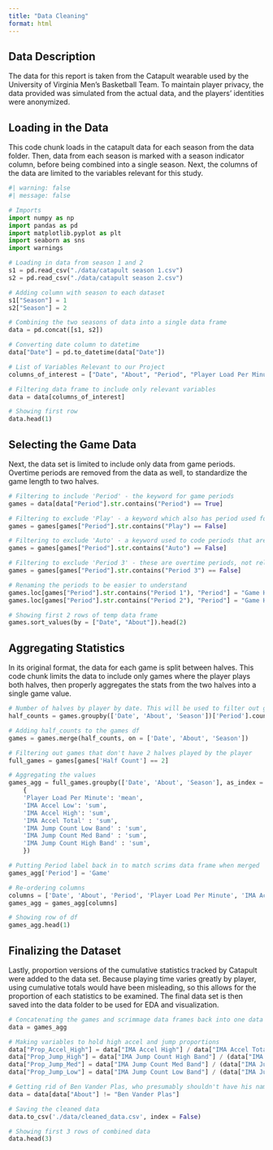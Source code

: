 ```yaml
---
title: "Data Cleaning"
format: html
---
```


## Data Description

The data for this report is taken from the Catapult wearable used by the University of Virginia Men's Basketball Team. To maintain player privacy, the data provided was simulated from the actual data, and the players' identities were anonymized.

## Loading in the Data

This code chunk loads in the catapult data for each season from the data folder. Then, data from each season is marked with a season indicator column, before being combined into a single season. Next, the columns of the data are limited to the variables relevant for this study.

```python
#| warning: false
#| message: false

# Imports
import numpy as np
import pandas as pd
import matplotlib.pyplot as plt
import seaborn as sns
import warnings

# Loading in data from season 1 and 2
s1 = pd.read_csv("./data/catapult season 1.csv")
s2 = pd.read_csv("./data/catapult season 2.csv")

# Adding column with season to each dataset
s1["Season"] = 1
s2["Season"] = 2

# Combining the two seasons of data into a single data frame
data = pd.concat([s1, s2])

# Converting date column to datetime
data["Date"] = pd.to_datetime(data["Date"])

# List of Variables Relevant to our Project
columns_of_interest = ["Date", "About", "Period", "Player Load Per Minute", "IMA Accel Low", "IMA Accel High", "IMA Accel Total", "IMA Jump Count Low Band", "IMA Jump Count Med Band", "IMA Jump Count High Band", "Season"]

# Filtering data frame to include only relevant variables
data = data[columns_of_interest]

# Showing first row
data.head(1)
```

## Selecting the Game Data

Next, the data set is limited to include only data from game periods. Overtime periods are removed from the data as well, to standardize the game length to two halves.

```python
# Filtering to include 'Period' - the keyword for game periods
games = data[data["Period"].str.contains("Period") == True]

# Filtering to exclude 'Play' - a keyword which also has period used for scrimmages
games = games[games["Period"].str.contains("Play") == False]

# Filtering to exclude 'Auto' - a keyword used to code periods that are automatically coded
games = games[games["Period"].str.contains("Auto") == False]

# Filtering to exclude 'Period 3' - these are overtime periods, not relevant to work
games = games[games["Period"].str.contains("Period 3") == False]

# Renaming the periods to be easier to understand
games.loc[games["Period"].str.contains("Period 1"), "Period"] = "Game Half 1"
games.loc[games["Period"].str.contains("Period 2"), "Period"] = "Game Half 2"

# Showing first 2 rows of temp data frame
games.sort_values(by = ["Date", "About"]).head(2)
```

## Aggregating Statistics

In its original format, the data for each game is split between halves. This code chunk limits the data to include only games where the player plays both halves, then properly aggregates the stats from the two halves into a single game value.

```python
# Number of halves by player by date. This will be used to filter out games where the player played only  1 half 
half_counts = games.groupby(['Date', 'About', 'Season'])['Period'].count().reset_index(name = 'Half Count')

# Adding half_counts to the games df
games = games.merge(half_counts, on = ['Date', 'About', 'Season'])

# Filtering out games that don't have 2 halves played by the player
full_games = games[games['Half Count'] == 2]

# Aggregating the values
games_agg = full_games.groupby(['Date', 'About', 'Season'], as_index = False).agg(
    {
    'Player Load Per Minute': 'mean',
    'IMA Accel Low': 'sum',
    'IMA Accel High': 'sum',
    'IMA Accel Total' : 'sum',
    'IMA Jump Count Low Band' : 'sum',
    'IMA Jump Count Med Band' : 'sum',
    'IMA Jump Count High Band' : 'sum',
    })

# Putting Period label back in to match scrims data frame when merged
games_agg['Period'] = 'Game'

# Re-ordering columns
columns = ['Date', 'About', 'Period', 'Player Load Per Minute', 'IMA Accel Low', 'IMA Accel High', 'IMA Accel Total', 'IMA Jump Count Low Band', 'IMA Jump Count Med Band', 'IMA Jump Count High Band', 'Season']
games_agg = games_agg[columns]

# Showing row of df
games_agg.head(1)
```

## Finalizing the Dataset 

Lastly, proportion versions of the cumulative statistics tracked by Catapult were added to the data set. Because playing time varies greatly by player, using cumulative totals would have been misleading, so this allows for the proportion of each statistics to be examined. The final data set is then saved into the data folder to be used for EDA and visualization.

```python
# Concatenating the games and scrimmage data frames back into one data frame
data = games_agg

# Making variables to hold high accel and jump proportions
data["Prop_Accel_High"] = data["IMA Accel High"] / data["IMA Accel Total"]
data["Prop_Jump_High"] = data["IMA Jump Count High Band"] / (data["IMA Jump Count High Band"] + data["IMA Jump Count Low Band"] + data["IMA Jump Count Med Band"])
data["Prop_Jump_Med"] = data["IMA Jump Count Med Band"] / (data["IMA Jump Count High Band"] + data["IMA Jump Count Low Band"] + data["IMA Jump Count Med Band"])
data["Prop_Jump_Low"] = data["IMA Jump Count Low Band"] / (data["IMA Jump Count High Band"] + data["IMA Jump Count Low Band"] + data["IMA Jump Count Med Band"])

# Getting rid of Ben Vander Plas, who presumably shouldn't have his name in the data
data = data[data["About"] != "Ben Vander Plas"]

# Saving the cleaned data
data.to_csv('./data/cleaned_data.csv', index = False)

# Showing first 3 rows of combined data
data.head(3)
```